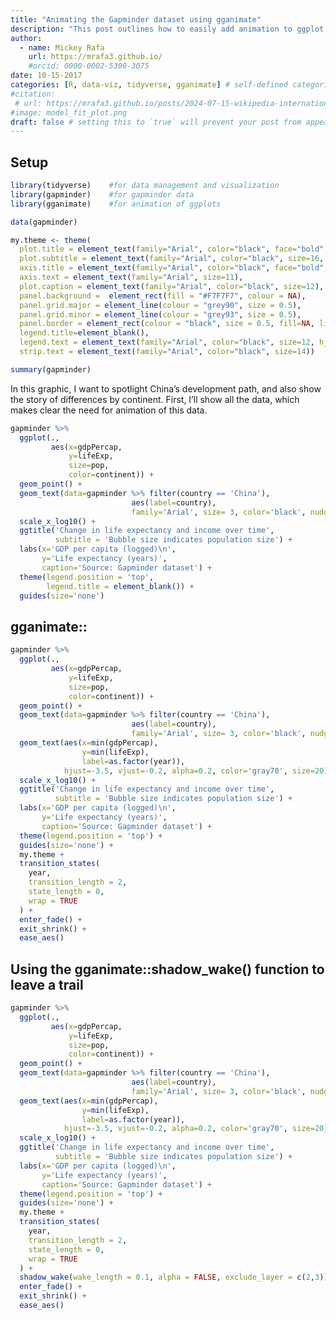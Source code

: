 ```yaml
---
title: "Animating the Gapminder dataset using gganimate"
description: "This post outlines how to easily add animation to ggplot graphics"
author:
  - name: Mickey Rafa
    url: https://mrafa3.github.io/
    #orcid: 0000-0002-5300-3075
date: 10-15-2017
categories: [R, data-viz, tidyverse, gganimate] # self-defined categories
#citation: 
 # url: https://mrafa3.github.io/posts/2024-07-15-wikipedia-international-mens-soccer/ 
#image: model_fit_plot.png
draft: false # setting this to `true` will prevent your post from appearing on your listing page until you're ready!
---
```


## Setup

```r
library(tidyverse)    #for data management and visualization
library(gapminder)    #for gapminder data
library(gganimate)    #for animation of ggplots

data(gapminder)

my.theme <- theme(
  plot.title = element_text(family="Arial", color="black", face="bold", size=18, hjust=0), 
  plot.subtitle = element_text(family="Arial", color="black", size=16, hjust=0), 
  axis.title = element_text(family="Arial", color="black", face="bold", size=12), 
  axis.text = element_text(family="Arial", size=11), 
  plot.caption = element_text(family="Arial", color="black", size=12), 
  panel.background =  element_rect(fill = "#F7F7F7", colour = NA), 
  panel.grid.major = element_line(colour = "grey90", size = 0.5),
  panel.grid.minor = element_line(colour = "grey93", size = 0.5),
  panel.border = element_rect(colour = "black", size = 0.5, fill=NA, linetype = 1),
  legend.title=element_blank(), 
  legend.text = element_text(family="Arial", color="black", size=12, hjust=0),
  strip.text = element_text(family="Arial", color="black", size=14))
```

```r
summary(gapminder)
```

<center>

[](https://www.google.com/url?sa=i&url=https%3A%2F%2Fwww.gapminder.org%2Ftag%2Fgapminder-world%2F&psig=AOvVaw2IwfQSTFDghid4GnL0WUtb&ust=1721330817600000&source=images&cd=vfe&opi=89978449&ved=0CBQQjRxqFwoTCLjn9pPnrocDFQAAAAAdAAAAABAE)

</center>

In this graphic, I want to spotlight China's development path, and also show the story of differences by continent. First, I'll show all the data, which makes clear the need for animation of this data.

```r
gapminder %>% 
  ggplot(.,
         aes(x=gdpPercap,
             y=lifeExp,
             size=pop,
             color=continent)) +
  geom_point() + 
  geom_text(data=gapminder %>% filter(country == 'China'),
                           aes(label=country), 
                           family='Arial', size= 3, color='black', nudge_y = 2) + 
  scale_x_log10() + 
  ggtitle('Change in life expectancy and income over time',
          subtitle = 'Bubble size indicates population size') + 
  labs(x='GDP per capita (logged)\n',
       y='Life expectancy (years)',
       caption='Source: Gapminder dataset') + 
  theme(legend.position = 'top',
        legend.title = element_blank()) + 
  guides(size='none')
```

## gganimate::

```r
gapminder %>% 
  ggplot(.,
         aes(x=gdpPercap,
             y=lifeExp,
             size=pop,
             color=continent)) +
  geom_point() + 
  geom_text(data=gapminder %>% filter(country == 'China'),
                           aes(label=country), 
                           family='Arial', size= 3, color='black', nudge_y = 2) + 
  geom_text(aes(x=min(gdpPercap), 
                y=min(lifeExp),
                label=as.factor(year)), 
            hjust=-3.5, vjust=-0.2, alpha=0.2, color='gray70', size=20) +
  scale_x_log10() + 
  ggtitle('Change in life expectancy and income over time',
          subtitle = 'Bubble size indicates population size') + 
  labs(x='GDP per capita (logged)\n',
       y='Life expectancy (years)',
       caption='Source: Gapminder dataset') + 
  theme(legend.position = 'top') + 
  guides(size='none') + 
  my.theme + 
  transition_states(
    year,
    transition_length = 2,
    state_length = 0,
    wrap = TRUE
  ) + 
  enter_fade() + 
  exit_shrink() +
  ease_aes()
```

## Using the gganimate::shadow_wake() function to leave a trail

```r
gapminder %>% 
  ggplot(.,
         aes(x=gdpPercap,
             y=lifeExp,
             size=pop,
             color=continent)) +
  geom_point() + 
  geom_text(data=gapminder %>% filter(country == 'China'),
                           aes(label=country), 
                           family='Arial', size= 3, color='black', nudge_y = 2) + 
  geom_text(aes(x=min(gdpPercap), 
                y=min(lifeExp),
                label=as.factor(year)), 
            hjust=-3.5, vjust=-0.2, alpha=0.2, color='gray70', size=20) +
  scale_x_log10() + 
  ggtitle('Change in life expectancy and income over time',
          subtitle = 'Bubble size indicates population size') + 
  labs(x='GDP per capita (logged)\n',
       y='Life expectancy (years)',
       caption='Source: Gapminder dataset') + 
  theme(legend.position = 'top') + 
  guides(size='none') + 
  my.theme + 
  transition_states(
    year,
    transition_length = 2,
    state_length = 0,
    wrap = TRUE
  ) + 
  shadow_wake(wake_length = 0.1, alpha = FALSE, exclude_layer = c(2,3)) + 
  enter_fade() + 
  exit_shrink() +
  ease_aes()
```